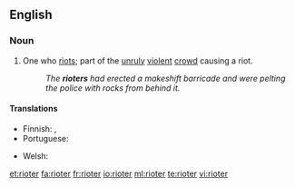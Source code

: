 ==English==

===Noun===
{{en-noun}}

# One who [[riot]]s; part of the [[unruly]] [[violent]] [[crowd]] causing a riot.
#: ''The '''rioters''' had erected a makeshift barricade and were pelting the police with rocks from behind it.''

====Translations====
{{trans-top|one who riots}}
* Finnish: {{t|fi|mellakoitsija}}, {{t|fi|mellakoija}}
* Portuguese: {{t+|pt|baderneiro|m}}
{{trans-mid}}
* Welsh: {{t|cy|terfysgwr|m}}
{{trans-bottom}}

[[et:rioter]]
[[fa:rioter]]
[[fr:rioter]]
[[io:rioter]]
[[ml:rioter]]
[[te:rioter]]
[[vi:rioter]]